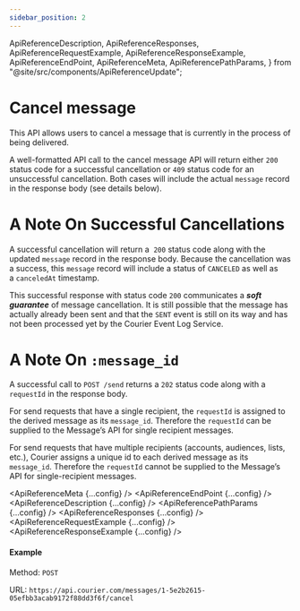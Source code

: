 ```yaml
---
sidebar_position: 2
---
```


  ApiReferenceDescription,
  ApiReferenceResponses,
  ApiReferenceRequestExample,
  ApiReferenceResponseExample,
  ApiReferenceEndPoint,
  ApiReferenceMeta,
  ApiReferencePathParams,
} from "@site/src/components/ApiReferenceUpdate";

# Cancel message

This API allows users to cancel a message that is currently in the process of being delivered.

A well-formatted API call to the cancel message API will return either `200` status code for a successful cancellation or `409` status code for an unsuccessful cancellation. Both cases will include the actual `message` record in the response body (see details below).

# A Note On Successful Cancellations

A successful cancellation will return a  `200` status code along with the updated `message` record in the response body. Because the cancellation was a success, this `message` record will include a status of `CANCELED` as well as a `canceledAt` timestamp.

This successful response with status code `200` communicates a **_soft guarantee_** of message cancellation. It is still possible that the message has actually already been sent and that the `SENT` event is still on its way and has not been processed yet by the Courier Event Log Service.

# A Note On `:message_id`

A successful call to `POST /send` returns a `202` status code along with a `requestId` in the response body.

For send requests that have a single recipient, the `requestId` is assigned to the derived message as its `message_id`. Therefore the `requestId` can be supplied to the Message’s API for single recipient messages.

For send requests that have multiple recipients (accounts, audiences, lists, etc.), Courier assigns a unique id to each derived message as its `message_id`. Therefore the `requestId` cannot be supplied to the Message’s API for single-recipient messages.

<ApiReferenceMeta {...config} />
<ApiReferenceEndPoint {...config} />
<ApiReferenceDescription {...config} />
<ApiReferencePathParams {...config} />
<ApiReferenceResponses {...config} />
<ApiReferenceRequestExample {...config} />
<ApiReferenceResponseExample {...config} />

#### Example

Method: `POST`

URL: `https://api.courier.com/messages/1-5e2b2615-05efbb3acab9172f88dd3f6f/cancel`
